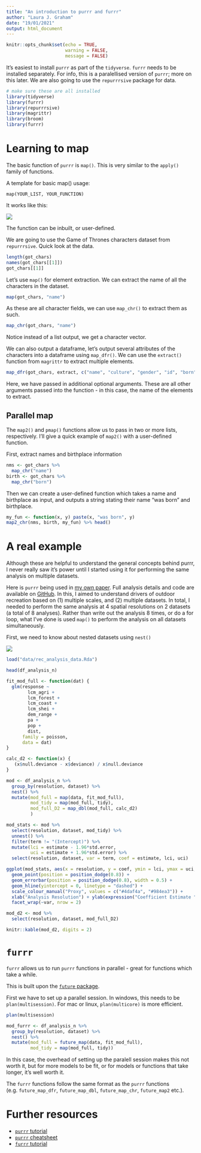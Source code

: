 ```yaml
---
title: "An introduction to purrr and furrr"
author: "Laura J. Graham"
date: "19/01/2021"
output: html_document
---
```


```r
knitr::opts_chunk$set(echo = TRUE,
                      warning = FALSE,
                      message = FALSE)
```

It's easiest to install `purrr` as part of the `tidyverse`. `furrr` needs to be installed separately. For info, this is a paralellised version of `purrr`; more on this later. We are also going to use the `repurrrsive` package for data. 

```r
# make sure these are all installed
library(tidyverse)
library(furrr)
library(repurrrsive)
library(magrittr)
library(broom)
library(furrr)
```

# Learning to map

The basic function of `purrr` is `map()`. This is very similar to the `apply()` family of functions. 

A template for basic map() usage:

```
map(YOUR_LIST, YOUR_FUNCTION)
```

It works like this: 

![](figures/map-300x73.png)

The function can be inbuilt, or user-defined. 

We are going to use the Game of Thrones characters dataset from `repurrrsive`. Quick look at the data. 

```r
length(got_chars)
names(got_chars[[1]])
got_chars[[1]]
```

Let's use `map()` for element extraction. We can extract the name of all the characters in the dataset.

```r
map(got_chars, "name")
```

As these are all character fields, we can use `map_chr()` to extract them as such. 

```r
map_chr(got_chars, "name")
```
Notice instead of a list output, we get a character vector. 

We can also output a dataframe, let's output several attributes of the characters into a dataframe using `map_dfr()`. We can use the `extract()` function from `magrittr` to extract multiple elements. 

```r
map_dfr(got_chars, extract, c("name", "culture", "gender", "id", "born", "alive"))
```
Here, we have passed in additional optional arguments. These are all other arguments passed into the function - in this case, the name of the elements to extract. 

## Parallel map

The `map2()` and `pmap()` functions allow us to pass in two or more lists, respectively. I'll give a quick example of `map2()` with a user-defined function. 

First, extract names and birthplace information

```r
nms <- got_chars %>% 
  map_chr("name")
birth <- got_chars %>% 
  map_chr("born")
```

Then we can create a user-defined function which takes a name and birthplace as input, and outputs a string stating their name "was born" and birthplace. 

```r
my_fun <- function(x, y) paste(x, "was born", y)
map2_chr(nms, birth, my_fun) %>% head()
```

# A real example

Although these are helpful to understand the general concepts behind purrr, I never really saw it's power until I started using it for performing the same analysis on multiple datasets. 

Here is `purrr` being used in [my own paper](https://besjournals.onlinelibrary.wiley.com/doi/full/10.1002/pan3.10042). Full analysis details and code are available on [GitHub](https://github.com/laurajanegraham/recreation_scaling). 
In this, I aimed to understand drivers of outdoor recreation based on (1) multiple scales, and (2) multiple datasets. In total, I needed to perform the same analysis at 4 spatial resolutions on 2 datasets (a total of 8 analyses). Rather than write out the analysis 8 times, or do a for loop, what I've done is used `map()` to perform the analysis on all datasets simultaneously. 

First, we need to know about nested datasets using `nest()`

![](figures/nesting.png)
```r
load("data/rec_analysis_data.Rda")

head(df_analysis_n)
```

```r
fit_mod_full <- function(dat) {
  glm(response ~ 
        lcm_agri + 
        lcm_forest + 
        lcm_coast + 
        lcm_shei + 
        dem_range + 
        pa + 
        pop + 
        dist,
      family = poisson,
      data = dat)
}

calc_d2 <- function(x) {
   (x$null.deviance - x$deviance) / x$null.deviance
}
```

```r
mod <- df_analysis_n %>% 
  group_by(resolution, dataset) %>% 
  nest() %>% 
  mutate(mod_full = map(data, fit_mod_full),
         mod_tidy = map(mod_full, tidy),
         mod_full_D2 = map_dbl(mod_full, calc_d2)
         )
```

```r
mod_stats <- mod %>%
  select(resolution, dataset, mod_tidy) %>% 
  unnest() %>% 
  filter(term != "(Intercept)") %>% 
  mutate(lci = estimate - 1.96*std.error,
         uci = estimate + 1.96*std.error) %>% 
  select(resolution, dataset, var = term, coef = estimate, lci, uci) 

ggplot(mod_stats, aes(x = resolution, y = coef, ymin = lci, ymax = uci, colour = dataset)) + 
  geom_point(position = position_dodge(0.8)) + 
  geom_errorbar(position = position_dodge(0.8), width = 0.5) + 
  geom_hline(yintercept = 0, linetype = "dashed") + 
  scale_colour_manual("Proxy", values = c("#4daf4a", "#984ea3")) +
  xlab("Analysis Resolution") + ylab(expression("Coefficient Estimate " %+-% " 95% CI")) + 
  facet_wrap(~var, nrow = 2)
```
```r
mod_d2 <- mod %>% 
  select(resolution, dataset, mod_full_D2)

knitr::kable(mod_d2, digits = 2)
```

# `furrr`

`furrr` allows us to run `purrr` functions in parallel - great for functions which take a while. 

This is built upon the [`future` package](https://cran.r-project.org/web/packages/future/vignettes/future-1-overview.html).

First we have to set up a parallel session. In windows, this needs to be `plan(multisession)`. For mac or linux, `plan(multicore)` is more efficient. 

```r
plan(multisession)
```

```r
mod_furrr <- df_analysis_n %>% 
  group_by(resolution, dataset) %>% 
  nest() %>% 
  mutate(mod_full = future_map(data, fit_mod_full),
         mod_tidy = map(mod_full, tidy))
```

In this case, the overhead of setting up the paralell session makes this not worth it, but for more models to be fit, or for models or functions that take longer, it's well worth it. 

The `furrr` functions follow the same format as the `purrr` functions (e.g. `future_map_dfr`, `future_map_dbl`, `future_map_chr`, `future_map2` etc.). 

# Further resources

- [`purrr` tutorial](https://jennybc.github.io/purrr-tutorial/)
- [`purrr` cheatsheet](https://github.com/rstudio/cheatsheets/blob/master/purrr.pdf)
- [`furrr` tutorial](http://zevross.com/blog/2019/02/12/dramatically-speed-up-your-r-purrr-functions-with-the-furrr-package/)
